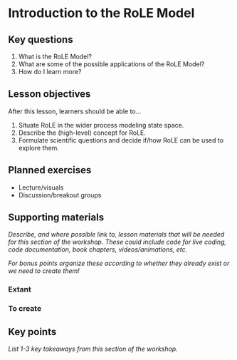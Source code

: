 # Introduction to the RoLE Model

## Key questions

1. What is the RoLE Model?
1. What are some of the possible applications of the RoLE Model?
1. How do I learn more?

## Lesson objectives

After this lesson, learners should be able to...

1. Situate RoLE in the wider process modeling state space.
1. Describe the (high-level) concept for RoLE.
1. Formulate scientific questions and decide if/how RoLE can be used to explore them.

## Planned exercises

* Lecture/visuals 
* Discussion/breakout groups

## Supporting materials

_Describe, and where possible link to, lesson materials that will be needed for this section of the workshop. These could include code for live coding, code documentation, book chapters, videos/animations, etc._

_For bonus points organize these according to whether they already exist or we need to create them!_

### Extant

### To create

## Key points

_List 1-3 key takeaways from this section of the workshop._